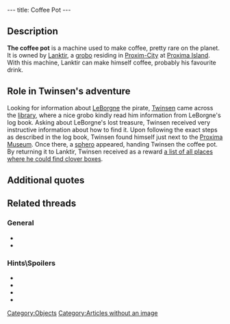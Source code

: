 ---
title: Coffee Pot
---

{{Quote|
Quote=Coffee Pot. You must return it to one Lanktir who lives next to the bazaar on Proxima island.|
Character=Official description}}

==Description==
'''The coffee pot''' is a machine used to make coffee, pretty rare on the planet. It is owned by [[Lanktir]], a [[grobo]] residing in [[Proxim-City]] at [[Proxima Island]]. With this machine, Lanktir can make himself coffee, probably his favourite drink.

==Role in Twinsen's adventure==
Looking for information about [[LeBorgne]] the pirate, [[Twinsen]] came across the [[library]], where a nice grobo kindly read him information from LeBorgne's log book. Asking about LeBorgne's lost treasure, Twinsen received very instructive information about how to find it. Upon following the exact steps as described in the log book, Twinsen found himself just next to the [[Proxima Museum]]. Once there, a [[sphero]] appeared, handing Twinsen the coffee pot. By returning it to Lanktir, Twinsen received as a reward [[List with clover boxes locations|a list of all places where he could find clover boxes]].

==Additional quotes==
{{Quote|
Quote=You now possess a coffee pot.|
Character=When Twinsen received the pot}}
{{Quote|
Quote=If you give me back my coffee maker, I'll give you a list of certain places where you can find a rare plant and some boxes. And don't ask me where I found this list!|
Character=Lanktir}}
{{Quote|
Quote=Well, well. It seems that you too have found an authentic secret map of Captain LeBorgne! Do me a favor would you? Give Lanktir, who lives next to the bazaar, back his coffee pot. I'm so ashamed, I should have given it back long ago.|
Character=A sphero}}

==Related threads==
===General===
* {{thread|id=6076|title=Have you ever: coffee can}}
* {{thread|id=666|title=WOW! An LBA 1 related tread!}}

===Hints\Spoilers===
* {{thread|id=9775|title=Kettle?}}
* {{thread|id=9186|title=Coffee pot in LBA 1...}}
* {{thread|id=85|title=The cofee can}}
* {{thread|id=4463|title=coffeecan or something}}

[[Category:Objects]]
[[Category:Articles without an image]]